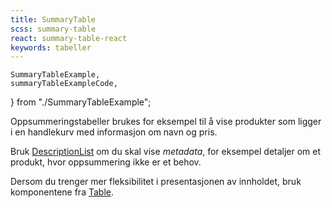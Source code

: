 ```yaml
---
title: SummaryTable
scss: summary-table
react: summary-table-react
keywords: tabeller
---
```


    SummaryTableExample,
    summaryTableExampleCode,
} from "./SummaryTableExample";

<Ingress>
    Oppsummeringstabeller brukes for eksempel til å vise produkter som ligger i
    en handlekurv med informasjon om navn og pris.
</Ingress>

<ComponentExample
    title="SummaryTable"
    component={SummaryTableExample}
    codeExample={summaryTableExampleCode}
/>

Bruk [DescriptionList](/komponenter/descriptionlist) om du skal vise _metadata_, for eksempel detaljer om et produkt, hvor oppsummering ikke er et behov.

Dersom du trenger mer fleksibilitet i presentasjonen av innholdet, bruk komponentene fra [Table](/komponenter/table).

